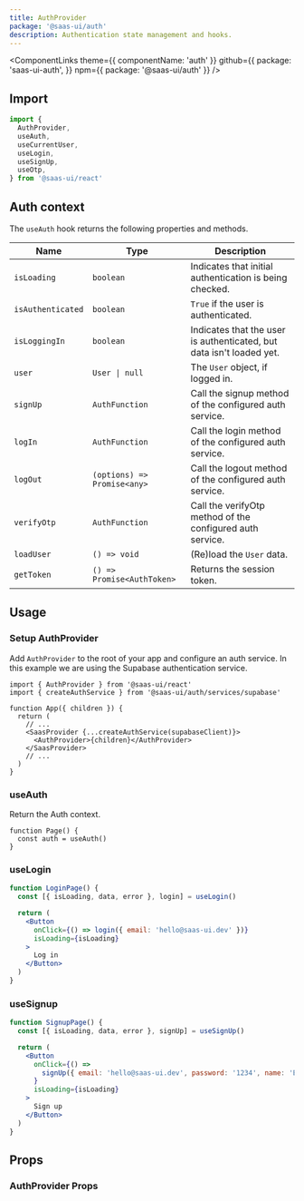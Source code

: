 ```yaml
---
title: AuthProvider
package: '@saas-ui/auth'
description: Authentication state management and hooks.
---
```


<ComponentLinks
  theme={{ componentName: 'auth' }}
  github={{
    package: 'saas-ui-auth',
  }}
  npm={{ package: '@saas-ui/auth' }}
/>

## Import

```js
import {
  AuthProvider,
  useAuth,
  useCurrentUser,
  useLogin,
  useSignUp,
  useOtp,
} from '@saas-ui/react'
```

## Auth context

The `useAuth` hook returns the following properties and methods.

| Name              | Type                        | Description                                                          |
| ----------------- | --------------------------- | -------------------------------------------------------------------- |
| `isLoading`       | `boolean`                   | Indicates that initial authentication is being checked.              |
| `isAuthenticated` | `boolean`                   | `True` if the user is authenticated.                                 |
| `isLoggingIn`     | `boolean`                   | Indicates that the user is authenticated, but data isn't loaded yet. |
| `user`            | `User \| null`              | The `User` object, if logged in.                                     |
| `signUp`          | `AuthFunction`              | Call the signup method of the configured auth service.               |
| `logIn`           | `AuthFunction`              | Call the login method of the configured auth service.                |
| `logOut`          | `(options) => Promise<any>` | Call the logout method of the configured auth service.               |
| `verifyOtp`       | `AuthFunction`              | Call the verifyOtp method of the configured auth service.            |
| `loadUser`        | `() => void`                | (Re)load the `User` data.                                            |
| `getToken`        | `() => Promise<AuthToken>`  | Returns the session token.                                           |

## Usage

### Setup AuthProvider

Add `AuthProvider` to the root of your app and configure an auth service.
In this example we are using the Supabase authentication service.

```tsx
import { AuthProvider } from '@saas-ui/react'
import { createAuthService } from '@saas-ui/auth/services/supabase'

function App({ children }) {
  return (
    // ...
    <SaasProvider {...createAuthService(supabaseClient)}>
      <AuthProvider>{children}</AuthProvider>
    </SaasProvider>
    // ...
  )
}
```

### useAuth

Return the Auth context.

```tsx
function Page() {
  const auth = useAuth()
}
```

### useLogin

```jsx
function LoginPage() {
  const [{ isLoading, data, error }, login] = useLogin()

  return (
    <Button
      onClick={() => login({ email: 'hello@saas-ui.dev' })}
      isLoading={isLoading}
    >
      Log in
    </Button>
  )
}
```

### useSignup

```jsx
function SignupPage() {
  const [{ isLoading, data, error }, signUp] = useSignUp()

  return (
    <Button
      onClick={() =>
        signUp({ email: 'hello@saas-ui.dev', password: '1234', name: 'Eelco' })
      }
      isLoading={isLoading}
    >
      Sign up
    </Button>
  )
}
```

## Props

### AuthProvider Props

<PropsTable of="AuthProvider" />

